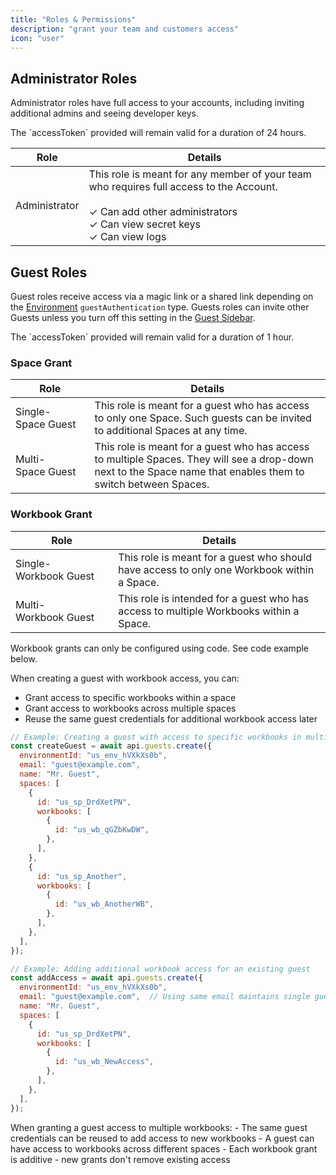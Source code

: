 ```yaml
---
title: "Roles & Permissions"
description: "grant your team and customers access"
icon: "user"
---
```


<Snippet file="shared/dxpbanner.mdx" />

## Administrator Roles

Administrator roles have full access to your accounts, including inviting
additional admins and seeing developer keys.

<Note>
  The `accessToken` provided will remain valid for a duration of 24 hours.
</Note>

| Role          | Details                                                                                                                                                                                                |
| ------------- | ------------------------------------------------------------------------------------------------------------------------------------------------------------------------------------------------------ |
| Administrator | This role is meant for any member of your team who requires full access to the Account.<br/> <br/>&#x2713; Can add other administrators <br/>&#x2713; Can view secret keys <br/>&#x2713; Can view logs |

## Guest Roles

Guest roles receive access via a magic link or a shared link depending on the
[Environment](https://platform.flatfile.com/dashboard) `guestAuthentication`
type. Guests roles can invite other Guests unless you turn off this setting in
the [Guest Sidebar](/learning-center/guides/guest_sidebar).

<Note>
  The `accessToken` provided will remain valid for a duration of 1 hour.
</Note>

### Space Grant

| Role                    | Details                                                                                                                                                        |
| ----------------------- | -------------------------------------------------------------------------------------------------------------------------------------------------------------- |
| Single-Space&nbsp;Guest | This role is meant for a guest who has access to only one Space. Such guests can be invited to additional Spaces at any time.                                  |
| Multi-Space&nbsp;Guest  | This role is meant for a guest who has access to multiple Spaces. They will see a drop-down next to the Space name that enables them to switch between Spaces. |

### Workbook Grant

| Role                       | Details                                                                                    |
| -------------------------- | ------------------------------------------------------------------------------------------ |
| Single-Workbook&nbsp;Guest | This role is meant for a guest who should have access to only one Workbook within a Space. |
| Multi-Workbook&nbsp;Guest  | This role is intended for a guest who has access to multiple Workbooks within a Space.     |

<Info>Workbook grants can only be configured using code. See code example below.</Info>

When creating a guest with workbook access, you can:
- Grant access to specific workbooks within a space
- Grant access to workbooks across multiple spaces
- Reuse the same guest credentials for additional workbook access later

```js
// Example: Creating a guest with access to specific workbooks in multiple spaces
const createGuest = await api.guests.create({
  environmentId: "us_env_hVXkXs0b",
  email: "guest@example.com",
  name: "Mr. Guest",
  spaces: [
    {
      id: "us_sp_DrdXetPN",
      workbooks: [
        {
          id: "us_wb_qGZbKwDW",
        },
      ],
    },
    {
      id: "us_sp_Another",
      workbooks: [
        {
          id: "us_wb_AnotherWB",
        },
      ],
    },
  ],
});

// Example: Adding additional workbook access for an existing guest
const addAccess = await api.guests.create({
  environmentId: "us_env_hVXkXs0b",
  email: "guest@example.com",  // Using same email maintains single guest
  name: "Mr. Guest",
  spaces: [
    {
      id: "us_sp_DrdXetPN",
      workbooks: [
        {
          id: "us_wb_NewAccess",
        },
      ],
    },
  ],
});
```

<Note>
When granting a guest access to multiple workbooks:
- The same guest credentials can be reused to add access to new workbooks
- A guest can have access to workbooks across different spaces
- Each workbook grant is additive - new grants don't remove existing access
</Note>